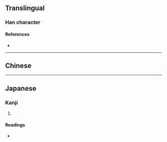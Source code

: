 {{character info}}
==Translingual==

===Han character===
{{Han char|rn=76|rad=欠|as=13|sn=17|four=|canj=WJNO|ids=⿰睪欠}}

====References====
* {{Han ref|kx=0572.320|dkj=16220|hdz=32152.080|uh=6B5D|ud=27485}}

----

==Chinese==
{{zh-see|斁|v}}

----

==Japanese==

===Kanji===
{{ja-kanji|grade=|rs=欠13}}

# {{rfdef|ja|sort=欠13}}

====Readings====
* {{ja-readings|on=[[えき]] (eki), [[やく]] (yaku), [[と]] (to), [[ず]] (zu)|kun=[[いやになる]] (iyaninaru)}}
